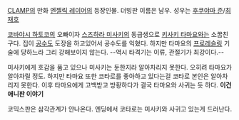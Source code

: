 [[CLAMP]]의 만화 [[엔젤릭 레이어]]의 등장인물. 더빙판 이름은 남우. 성우는 [[후쿠야마 준]]/[[최재호]] 

[[코바야시 하토코]]의 오빠이자 [[스즈하라 미사키]]의 동급생으로 [[키사키 타마요]]와는 소꿉친구다. 집이 [[공수도]] 도장을 하고있어서 공수도를 익혔다. 하지만 타마요의 [[프로레슬링]] 기술에 당하느라 그리 강해보이지 않는다. --역시 타격기는 이류, 관절기가 최강이다.--

미사키에게 호감을 품고 있으나 미사키는 둔한지라 알아차리지 못한다. 오히려 타마요가 알아차릴 정도. 하지만 타마요 또한 코타로를 좋아하고 있다는걸 코타로 본인은 알아차리지 못한다. 이후 타마요에게 고백받고 방황하다가 결국 타마요와 사귀는 듯 하다. '''이건 애니판 이야기'''

코믹스판은 삼각관계가 안나온다. 엔딩에서 코타로는 미사키와 사귀고 있는게 드러난다. 
